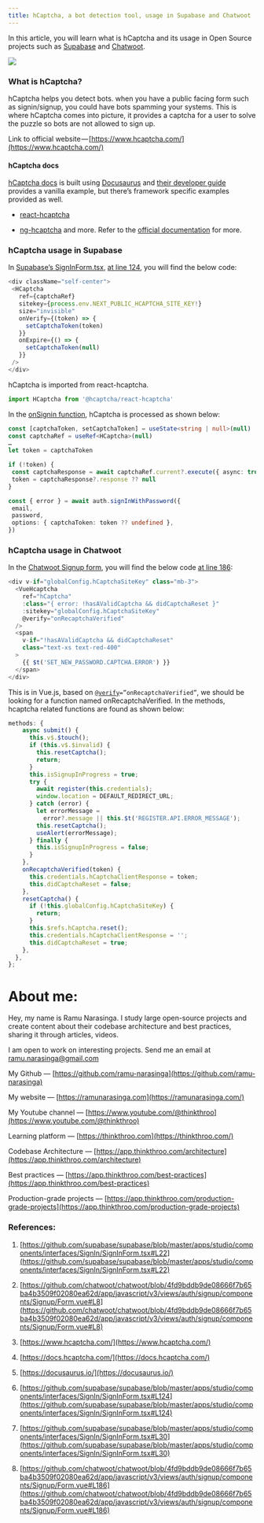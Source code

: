 ```yaml
---
title: hCaptcha, a bot detection tool, usage in Supabase and Chatwoot
---
```


In this article, you will learn what is hCaptcha and its usage in Open Source projects such as [Supabase](https://github.com/supabase/supabase/blob/master/apps/studio/components/interfaces/SignIn/SignInForm.tsx#L22) and [Chatwoot](https://github.com/chatwoot/chatwoot/blob/4fd9bddb9de08666f7b65ba4b3509f02080ea62d/app/javascript/v3/views/auth/signup/components/Signup/Form.vue#L8).

![](https://cdn-images-1.medium.com/max/1600/1*wktns7TfEzjhqNO8gmU14g.png)

### What is hCaptcha?

hCaptcha helps you detect bots. when you have a public facing form such as signin/signup, you could have bots spamming your systems. This is where hCaptcha comes into picture, it provides a captcha for a user to solve the puzzle so bots are not allowed to sign up.

Link to official website — [https://www.hcaptcha.com/](https://www.hcaptcha.com/)

#### hCaptcha docs

[hCaptcha docs](https://docs.hcaptcha.com/) is built using [Docusaurus](https://docusaurus.io/) and [their developer guide](https://docs.hcaptcha.com/) provides a vanilla example, but there’s framework specific examples provided as well.

* [react-hcaptcha](https://github.com/hCaptcha/react-hcaptcha)
    
* [ng-hcaptcha](https://github.com/hCaptcha/ng-hcaptcha) and more. Refer to the [official documentation](https://docs.hcaptcha.com/) for more.
    

### hCaptcha usage in Supabase

In [Supabase’s SignInForm.tsx](https://github.com/supabase/supabase/blob/master/apps/studio/components/interfaces/SignIn/SignInForm.tsx#L22), [at line 124](https://github.com/supabase/supabase/blob/master/apps/studio/components/interfaces/SignIn/SignInForm.tsx#L124), you will find the below code:

```ts
<div className="self-center">
 <HCaptcha
   ref={captchaRef}
   sitekey={process.env.NEXT_PUBLIC_HCAPTCHA_SITE_KEY!}
   size="invisible"
   onVerify={(token) => {
     setCaptchaToken(token)
   }}
   onExpire={() => {
     setCaptchaToken(null)
   }}
 />
</div>
```

hCaptcha is imported from react-hcaptcha.

```ts
import HCaptcha from '@hcaptcha/react-hcaptcha'
```

In the [onSignin function](https://github.com/supabase/supabase/blob/master/apps/studio/components/interfaces/SignIn/SignInForm.tsx#L30), hCaptcha is processed as shown below:

```ts
const [captchaToken, setCaptchaToken] = useState<string | null>(null)
const captchaRef = useRef<HCaptcha>(null)
…
let token = captchaToken

if (!token) {
 const captchaResponse = await captchaRef.current?.execute({ async: true })
 token = captchaResponse?.response ?? null
}

const { error } = await auth.signInWithPassword({
 email,
 password,
 options: { captchaToken: token ?? undefined },
})
```

### hCaptcha usage in Chatwoot

In the [Chatwoot Signup form](https://github.com/chatwoot/chatwoot/blob/4fd9bddb9de08666f7b65ba4b3509f02080ea62d/app/javascript/v3/views/auth/signup/components/Signup/Form.vue#L8), you will find the below code [at line 186](https://github.com/chatwoot/chatwoot/blob/4fd9bddb9de08666f7b65ba4b3509f02080ea62d/app/javascript/v3/views/auth/signup/components/Signup/Form.vue#L186):

```ts
<div v-if="globalConfig.hCaptchaSiteKey" class="mb-3">
  <VueHcaptcha
    ref="hCaptcha"
    :class="{ error: !hasAValidCaptcha && didCaptchaReset }"
    :sitekey="globalConfig.hCaptchaSiteKey"
    @verify="onRecaptchaVerified"
  />
  <span
    v-if="!hasAValidCaptcha && didCaptchaReset"
    class="text-xs text-red-400"
  >
    {{ $t('SET_NEW_PASSWORD.CAPTCHA.ERROR') }}
  </span>
</div>
```

This is in Vue.js, based on [`@verify`](http://twitter.com/verify)`=”onRecaptchaVerified”`, we should be looking for a function named onRecaptchaVerified. In the methods, hcaptcha related functions are found as shown below:

```ts
methods: {
    async submit() {
      this.v$.$touch();
      if (this.v$.$invalid) {
        this.resetCaptcha();
        return;
      }
      this.isSignupInProgress = true;
      try {
        await register(this.credentials);
        window.location = DEFAULT_REDIRECT_URL;
      } catch (error) {
        let errorMessage =
          error?.message || this.$t('REGISTER.API.ERROR_MESSAGE');
        this.resetCaptcha();
        useAlert(errorMessage);
      } finally {
        this.isSignupInProgress = false;
      }
    },
    onRecaptchaVerified(token) {
      this.credentials.hCaptchaClientResponse = token;
      this.didCaptchaReset = false;
    },
    resetCaptcha() {
      if (!this.globalConfig.hCaptchaSiteKey) {
        return;
      }
      this.$refs.hCaptcha.reset();
      this.credentials.hCaptchaClientResponse = '';
      this.didCaptchaReset = true;
    },
  },
};
```

# **About me:**

Hey, my name is Ramu Narasinga. I study large open-source projects and create content about their codebase architecture and best practices, sharing it through articles, videos.

I am open to work on interesting projects. Send me an email at ramu.narasinga@gmail.com

My Github — [https://github.com/ramu-narasinga](https://github.com/ramu-narasinga)

My website — [https://ramunarasinga.com](https://ramunarasinga.com/)

My Youtube channel — [https://www.youtube.com/@thinkthroo](https://www.youtube.com/@thinkthroo)

Learning platform — [https://thinkthroo.com](https://thinkthroo.com/)

Codebase Architecture — [https://app.thinkthroo.com/architecture](https://app.thinkthroo.com/architecture)

Best practices — [https://app.thinkthroo.com/best-practices](https://app.thinkthroo.com/best-practices)

Production-grade projects — [https://app.thinkthroo.com/production-grade-projects](https://app.thinkthroo.com/production-grade-projects)

### References:

1. [https://github.com/supabase/supabase/blob/master/apps/studio/components/interfaces/SignIn/SignInForm.tsx#L22](https://github.com/supabase/supabase/blob/master/apps/studio/components/interfaces/SignIn/SignInForm.tsx#L22)
    
2. [https://github.com/chatwoot/chatwoot/blob/4fd9bddb9de08666f7b65ba4b3509f02080ea62d/app/javascript/v3/views/auth/signup/components/Signup/Form.vue#L8](https://github.com/chatwoot/chatwoot/blob/4fd9bddb9de08666f7b65ba4b3509f02080ea62d/app/javascript/v3/views/auth/signup/components/Signup/Form.vue#L8)
    
3. [https://www.hcaptcha.com/](https://www.hcaptcha.com/)
    
4. [https://docs.hcaptcha.com/](https://docs.hcaptcha.com/)
    
5. [https://docusaurus.io/](https://docusaurus.io/)
    
6. [https://github.com/supabase/supabase/blob/master/apps/studio/components/interfaces/SignIn/SignInForm.tsx#L124](https://github.com/supabase/supabase/blob/master/apps/studio/components/interfaces/SignIn/SignInForm.tsx#L124)
    
7. [https://github.com/supabase/supabase/blob/master/apps/studio/components/interfaces/SignIn/SignInForm.tsx#L30](https://github.com/supabase/supabase/blob/master/apps/studio/components/interfaces/SignIn/SignInForm.tsx#L30)
    
8. [https://github.com/chatwoot/chatwoot/blob/4fd9bddb9de08666f7b65ba4b3509f02080ea62d/app/javascript/v3/views/auth/signup/components/Signup/Form.vue#L186](https://github.com/chatwoot/chatwoot/blob/4fd9bddb9de08666f7b65ba4b3509f02080ea62d/app/javascript/v3/views/auth/signup/components/Signup/Form.vue#L186)
